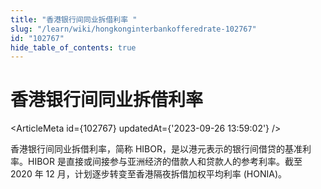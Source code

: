 ```yaml
---
title: "香港银行间同业拆借利率 "
slug: "/learn/wiki/hongkonginterbankofferedrate-102767"
id: "102767"
hide_table_of_contents: true
---
```



# 香港银行间同业拆借利率 

<ArticleMeta id={102767} updatedAt={'2023-09-26 13:59:02'} />
<div className='border-solid border-b border-t-0 my-4 border-[var(--ifm-color-gray-300)]' />

香港银行间同业拆借利率，简称 HIBOR，是以港元表示的银行间借贷的基准利率。HIBOR 是直接或间接参与亚洲经济的借款人和贷款人的参考利率。截至 2020 年 12 月，计划逐步转变至香港隔夜拆借加权平均利率 (HONIA)。
